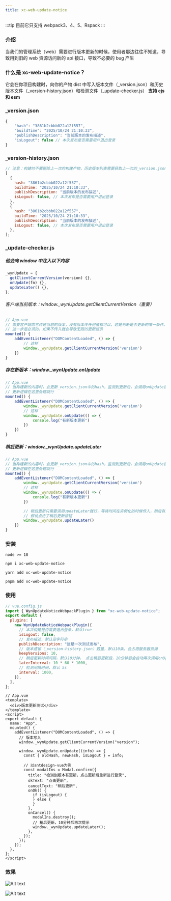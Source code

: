 ```yaml
---
title: xc-web-update-notice
---
```


:::tip
目前它只支持 webpack3、4、5、Rspack
:::

### 介绍

当我们的管理系统（web）需要进行版本更新的时候，使用者那边往往不知道，导致用到旧的 web 资源访问新的 api 接口，导致不必要的 bug 产生

### 什么是 xc-web-update-notice？

它会在你项目构建时，向你的产物 dist 中写入版本文件（\_version.json）和历史版本文件（\_version-history.json）和检测文件（\_update-checker.js）
**支持 cjs 和 esm**

### \_version.json

```javascript
{
    "hash": "3861b2cbbb022a12f557",
    "buildTime": "2025/10/24 21:10:33",
    "publishDescription": "当前版本的发布描述",
    "isLogout": false // 本次发布是否需要用户退出登录
}
```

### \_version-history.json

```javascript
// 注意：构建时不要删除上一次的构建产物，历史版本列表需要获取上一次的_version.json进行合并
[
  {
    hash: "3861b2cbbb022a12f557",
    buildTime: "2025/10/24 21:10:33",
    publishDescription: "当前版本的发布描述",
    isLogout: false, // 本次发布是否需要用户退出登录
  },
  {
    hash: "3861b2cbbb022a12f557",
    buildTime: "2025/10/24 21:10:33",
    publishDescription: "当前版本的发布描述",
    isLogout: false, // 本次发布是否需要用户退出登录
  },
];
```

### \_update-checker.js

##### 他会向 window 中注入以下内容

```javascript
_wynUpdate = {
  getClientCurrentVersion(version) {},
  onUpdate(fn) {},
  updateLater() {},
};
```

###### 客户端当前版本：window.\_wynUpdate.getClientCurrentVersion（重要）

```javascript
// App.vue
// 需要客户端向它传递当前的版本，没有版本传任何值都可以，这是判断是否更新的唯一条件。
// 这一步是必须的，如果不传入就会导致无限的更新提示
mounted() {
    addEventListener("DOMContentLoaded", () => {
        // 这样
        window._wynUpdate.getClientCurrentVersion('version')
    })
}
```

##### 存在新版本：window.\_wynUpdate.onUpdate

```javascript
// App.vue
// 当构建新的内容时，会更新_version.json中的hash，监测到更新后，会调用onUpdate函数
// 更新逻辑在这里处理就行
mounted() {
    addEventListener("DOMContentLoaded", () => {
        window._wynUpdate.getClientCurrentVersion('version')
        // 这样
        window._wynUpdate.onUpdate(() => {
            console.log("有新版本更新")
        })
    })
}
```

##### 稍后更新：window.\_wynUpdate.updateLater

```javascript
// App.vue
// 当构建新的内容时，会更新_version.json中的hash，监测到更新后，会调用onUpdate函数
// 更新逻辑在这里处理就行
mounted() {
    addEventListener("DOMContentLoaded", () => {
        window._wynUpdate.getClientCurrentVersion('version')
        // 这样
        window._wynUpdate.onUpdate(() => {
            console.log("有新版本更新")
        })

        // 稍后更新只需要调用updateLater就行，等待时间在实例化的时候传入，稍后有介绍
        // 假设点击了稍后更新按钮
        window._wynUpdate.updateLater()
    })
}
```

### 安装

```shell
node >= 18
```

```shell
npm i xc-web-update-notice
```

```shell
yarn add xc-web-update-notice
```

```shell
pnpm add xc-web-update-notice
```

### 使用

```javascript
// vue.config.js
import { WynUpdateNoticeWebpackPlugin } from "xc-web-update-notice";
export default {
  plugins: [
    new WynUpdateNoticeWebpackPlugin({
      // 本次构建是否需要退出登录，默认true
      isLogout: false,
      // 发布描述，默认空字符串
      publishDescription: "这是一次测试发布",
      // 版本遗留（_version-history.json）数量，默认10条。会占用服务器资源
      keepVersions: 10,
      // 稍后更新时间间隔，默认10分钟， 点击稍后更新后，10分钟后会自动再次调用onUpdate
      laterInterval: 10 * 60 * 1000,
      // 检测间隔时间，默认 5s
      interval: 1000,
    }),
  ],
};
```

```vue
// App.vue
<template>
  <div>版本更新测试</div>
</template>
<script>
export default {
  name: "App",
  mounted() {
    addEventListener("DOMContentLoaded", () => {
      // 版本写入
      window._wynUpdate.getClientCurrentVersion("version");

      window._wynUpdate.onUpdate((info) => {
        const { oldHash, newHash, isLogout } = info;

        // 以antdesign-vue为例
        const modalIns = Modal.confirm({
          title: "检测到版本有更新，点击更新后重新进行登录",
          okText: "点击更新",
          cancelText: "稍后更新",
          onOk() {
            if (isLogout) {
            } else {
            }
          },
          onCancel() {
            modalIns.destroy();
            // 稍后更新，10分钟后再次提示
            window._wynUpdate.updateLater();
          },
        });
      });
    });
  },
};
</script>
```

### 效果

![Alt text](./2.png "title")

![Alt text](./1.png "title")
